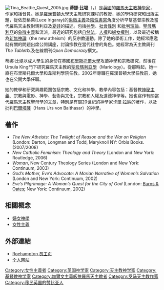 [[File:Tina_Beattie_Quest_2005.jpg|thumb]]
'''蒂娜·比堤'''（{{lang|en|Tina Beattie}}，{{bd|1955年|3月16日|}}）是[[英國|英國]]的[[羅馬天主教|羅馬天主教]][[神學家|神學家]]， 作家和播音員。她是[[羅漢普頓大學|羅漢普頓大學]]天主教研究課程的教授，她的學術研究和出版主題，從依蕊格萊(Luce Irigaray)的[[象徵主義|象徵主義]]及[[陰性書寫|陰性書寫]]角度分析早幫基督宗教及當代羅馬天主教對瑪利亞及[[夏娃|夏娃]]的描述。包括[[神學|神學]]、[[社會性別|社會性別]] 和[[批判理論|批判理論]]，[[聖母瑪利亞|聖母瑪利亞]]的[[象徵主義|象徵主義]]和流派，最近的研究包括[[自然法|自然法]]，[[人權|人權]]和[[婦女權利|婦女權利]]，以及最近被稱為[[新無神論|新無神論]]（the new atheism）的反宗教運動。除了她的學術工作，她經常應邀 就有關的問題出席公開講座，討論宗教在當代社會的角色。她經常為天主教周刊''The Tablet''以及在線期刊''Open Democracy''撰文。

蒂娜·比堤以成人學生的身份在英國[[布里斯托爾大學|布里斯托爾大學]]攻讀神學和宗教研究，然後在Ursula King門下研究羅馬天主教的[[聖母瑪利亞學|聖母瑪利亞學]]（Mariology）。從那時起，她一直在布里斯托爾大學和韋斯利學院任教。2002年專職在羅漢普頓大學任教前，她也在公開大學任職。

她的教學和研究興趣範圍包括宗教、文化和神學，教學內容包括：基督教[[神秘主義|神秘主義]]、宗教與電影、神學、藝術與文化，宗教和人權及道德神學等。她也寫作有關當代羅馬天主教聖母學的文章，特別是有關20世紀的神學家[[卡爾·拉納|卡爾·拉納]]的著作，以及批判[[巴爾塔薩|巴爾塔薩]]（Hans Urs von Balthasar）的神學。

==著作==
*''The New Atheists: The Twilight of Reason and the War on Religion'' (London: Darton, Longman and Todd, Maryknoll NY: Orbis Books. (2007/2008)
*''New Catholic Feminism: Theology and Theory'' (London and New York: Routledge, 2006)
*''Woman'', New Century Theology Series (London and New York: Continuum, 2003)
*''God’s Mother, Eve’s Advocate: A Marian Narrative of Women’s Salvation'' (London and New York: Continuum, 2002)
*''Eve’s Pilgrimage: A Woman’s Quest for the City of God'' (London: [[Burns_&_Oates|Burns & Oates]]; New York: Continuum, 2002)

==相關概念==
{{Portal|女权主义}}
*[[婦女神學|婦女神學]]
*[[女性主義|女性主義]]

==外部連結==
*[https://web.archive.org/web/20101206012335/http://www.roehampton.ac.uk/staff/TinaBeattie/ Roehampton 员工页] {{en}}
*[http://tina.beattie.googlepages.com/ 个人网站] {{en}}

{{normdaten}}
{{DEFAULTSORT:Beattie}}
[[Category:女性主義者|Category:女性主義者]]
[[Category:英国神学家|Category:英国神学家]]
[[Category:天主教神学家|Category:天主教神学家]]
[[Category:基督教神学家|Category:基督教神学家]]
[[Category:加爾文主義皈依羅馬天主教者|Category:加爾文主義皈依羅馬天主教者]]
[[Category:罗马天主教作家|Category:罗马天主教作家]]
[[Category:移民英国的赞比亚人|Category:移民英国的赞比亚人]]